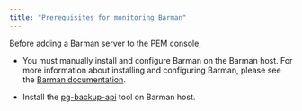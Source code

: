 ```yaml
---
title: "Prerequisites for monitoring Barman"
---
```


Before adding a Barman server to the PEM console,

- You must manually install and configure Barman on the Barman host. For more information about installing and configuring Barman, please see the [Barman documentation](https://www.enterprisedb.com/docs/supported-open-source/barman/).


- Install the [pg-backup-api](/supported-open-source/barman/pg-backup-api/) tool on Barman host.
